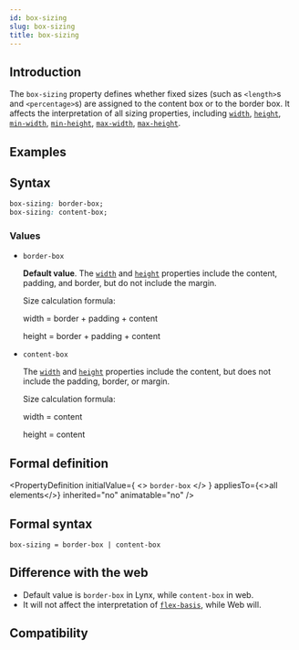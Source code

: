 ```yaml
---
id: box-sizing
slug: box-sizing
title: box-sizing
---
```



## Introduction

The `box-sizing` property defines whether fixed sizes (such as `<length>`s and `<percentage>`s) are assigned to the content box or to the border box. It affects the interpretation of all sizing properties, including [`width`](./width.mdx), [`height`](./height.mdx), [`min-width`](./min-width.mdx), [`min-height`](./min-height.mdx), [`max-width`](./max-width.mdx), [`max-height`](./max-height.mdx).

## Examples


<Go
  example="css-api"
  defaultFile="src/box-sizing/App.tsx"
  img="/assets/doc/css/box-sizing.jpg"
  defaultEntryFile="dist/box-sizing.lynx.bundle"
  entry="src/box-sizing"
/>

## Syntax

```css
box-sizing: border-box;
box-sizing: content-box;
```

### Values

- `border-box`

  **Default value**. The [`width`](./width.mdx) and [`height`](./height.mdx) properties include the content, padding, and border, but do not include the margin.

  Size calculation formula:

  width = border + padding + content

  height = border + padding + content

- `content-box`

  The [`width`](./width.mdx) and [`height`](./height.mdx) properties include the content, but does not include the padding, border, or margin.

  Size calculation formula:

  width = content

  height = content

## Formal definition


<PropertyDefinition
  initialValue={
    <>
      <code>border-box</code>
    </>
  }
  appliesTo={<>all elements</>}
  inherited="no"
  animatable="no"
/>

## Formal syntax

```
box-sizing = border-box | content-box
```

## Difference with the web

- Default value is `border-box` in Lynx, while `content-box` in web.
- It will not affect the interpretation of [`flex-basis`](./flex-basis.mdx), while Web will.

## Compatibility


<LegacyCompatTable metadata="css/properties/box-sizing" />
